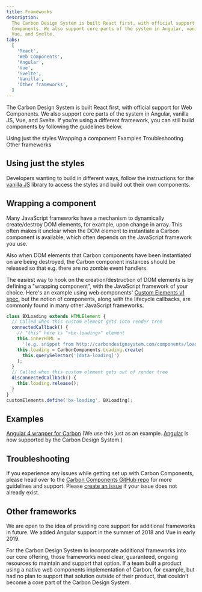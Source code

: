```yaml
---
title: Frameworks
description:
  The Carbon Design System is built React first, with official support for Web
  Components. We also support core parts of the system in Angular, vanilla JS,
  Vue, and Svelte.
tabs:
  [
    'React',
    'Web Components',
    'Angular',
    'Vue',
    'Svelte',
    'Vanilla',
    'Other frameworks',
  ]
---
```


<PageDescription>

The Carbon Design System is built React first, with official support for Web
Components. We also support core parts of the system in Angular, vanilla JS,
Vue, and Svelte. If you’re using a different framework, you can still build
components by following the guidelines below.

</PageDescription>

<AnchorLinks>
  <AnchorLink>Using just the styles</AnchorLink>
  <AnchorLink>Wrapping a component</AnchorLink>
  <AnchorLink>Examples</AnchorLink>
  <AnchorLink>Troubleshooting</AnchorLink>
  <AnchorLink>Other frameworks</AnchorLink>
</AnchorLinks>

## Using just the styles

Developers wanting to build in different ways, follow the instructions for the
[vanilla JS](/get-started/develop/vanilla) library to access the styles and
build out their own components.

## Wrapping a component

Many JavaScript frameworks have a mechanism to dynamically create/destroy DOM
elements, for example, upon change in array. This often makes it unclear when
the DOM element to instantiate a Carbon component is available, which often
depends on the JavaScript framework you use.

Also when DOM elements that Carbon components have been instantiated on are
being destroyed, the Carbon component instances should be released so that e.g.
there are no zombie event handlers.

The easiest way to hook on the creation/destruction of DOM elements is by
defining a "wrapping component", with the JavaScript framework of your choice.
Here's an example using web components'
[Custom Elements v1 spec](https://developer.mozilla.org/en-US/docs/Web/Web_Components/Custom_Elements),
but the notion of components, along with the lifecycle callbacks, are commonly
found in many other JavaScript frameworks.

```javascript
class BXLoading extends HTMLElement {
  // Called when this custom element gets into render tree
  connectedCallback() {
    // "this" here is "<bx-loading>" element
    this.innerHTML =
      '(e.g. snippet from http://carbondesignsystem.com/components/loading/code)';
    this.loading = CarbonComponents.Loading.create(
      this.querySelector('[data-loading]')
    );
  }
  // Called when this custom element gets out of render tree
  disconnectedCallback() {
    this.loading.release();
  }
}
customElements.define('bx-loading', BXLoading);
```

## Examples

[Angular 4 wrapper for Carbon](https://codepen.io/asudoh/pen/VryJBO?editors=1010)
(We use this just as an example.
[Angular](https://github.com/IBM/carbon-components-angular) is now supported by
the Carbon Design System.)

## Troubleshooting

If you experience any issues while getting set up with Carbon Components, please
head over to the
[Carbon Components GitHub repo](https://github.com/carbon-design-system/carbon-components)
for more guidelines and support. Please
[create an issue](https://github.com/carbon-design-system/carbon/issues) if your
issue does not already exist.

## Other frameworks

We are open to the idea of providing core support for additional frameworks in
future. We added Angular support in the summer of 2018 and Vue in early 2019.

For the Carbon Design System to incorporate additional frameworks into our core
offering, those frameworks need clear, guaranteed, ongoing resources to maintain
and support that option. If a team built a product using a native web components
implementation of Carbon, for example, but had no plan to support that solution
outside of their product, that couldn't become a core part of the Carbon Design
System.
